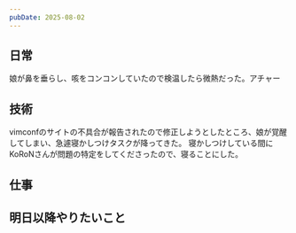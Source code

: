```yaml
---
pubDate: 2025-08-02
---
```



## 日常

娘が鼻を垂らし、咳をコンコンしていたので検温したら微熱だった。アチャー

## 技術

vimconfのサイトの不具合が報告されたので修正しようとしたところ、娘が覚醒してしまい、急遽寝かしつけタスクが降ってきた。
寝かしつけしている間にKoRoNさんが問題の特定をしてくださったので、寝ることにした。


## 仕事


## 明日以降やりたいこと
